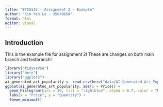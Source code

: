 ```yaml
---
title: "ETC5513 - Assignment 2 - Example"
author: "Kim Yen Le - 35649658"
format: html
editor: visual
---
```


## Introduction

This is the example file for assignment 2!
These are changes on both main branch and testbranch!

```r
library("tidyverse")
library("here")
library("ggplot2")
ai_generated_art_popularity <- read_csv(here("data/AI_Generated_Art_Popularity_Processed.csv"))
ggplot(ai_generated_art_popularity, aes(x = Price)) +
  geom_histogram(bins = 10, fill = "lightblue", alpha = 0.7, color = "black") +
  labs(x = "Price", y = "Quantity") +
  theme_minimal() 
```

